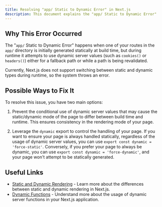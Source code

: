 ```yaml
---
title: Resolving "app/ Static to Dynamic Error" in Next.js
description: This document explains the "app/ Static to Dynamic Error" in Next.js and provides potential solutions to resolve it.
---
```


## Why This Error Occurred

The "`app/` Static to Dynamic Error" happens when one of your routes in the `app/` directory is initially generated statically at build time, but during runtime it attempts to use dynamic server values (such as `cookies()` or `headers()`) either for a fallback path or while a path is being revalidated.

Currently, Next.js does not support switching between static and dynamic types during runtime, so the system throws an error.

## Possible Ways to Fix It

To resolve this issue, you have two main options:

1. Prevent the conditional use of dynamic server values that may cause the static/dynamic mode of the page to differ between build time and runtime. This ensures consistency in the rendering mode of your page.

2. Leverage the `dynamic` export to control the handling of your page. If you want to ensure your page is always handled statically, regardless of the usage of dynamic server values, you can use `export const dynamic = 'force-static'`. Conversely, if you prefer your page to always be dynamic, you can use `export const dynamic = 'force-dynamic'`, and your page won't attempt to be statically generated.

## Useful Links

- [Static and Dynamic Rendering](/docs/app/building-your-application/rendering/static-and-dynamic-rendering) - Learn more about the differences between static and dynamic rendering in Next.js.
- [Dynamic Functions](/docs/app/building-your-application/data-fetching/fetching#server-component-functions) - Understand more about the usage of dynamic server functions in your Next.js application.
